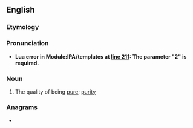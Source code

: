 ==English==

===Etymology===
{{suffix|en|pure|ness}}

===Pronunciation===
* <strong class="error"><span class="scribunto-error" id="mw-scribunto-error-0">Lua error in Module:IPA/templates at [[Module:IPA/templates#L-211|line 211]]: The parameter &quot;2&quot; is required.</span></strong>

===Noun===
{{en-noun|-|+}}

# The quality of being [[pure]]; [[purity]]

===Anagrams===
* {{anagrams|en|a=eenprssu|Preussen}}